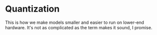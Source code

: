 # Quantization

This is how we make models smaller and easier to run on lower-end hardware. It's not as complicated as the term makes it sound, I promise.
